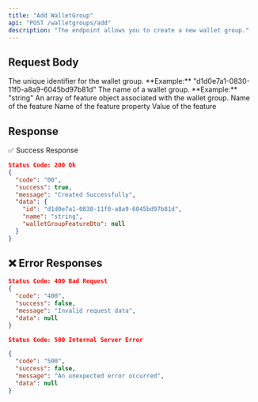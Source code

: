 ```yaml
---
title: "Add WalletGroup"
api: "POST /walletgroups/add"
description: "The endpoint allows you to create a new wallet group."
---
```


## Request Body


<ParamField body="id" type="string" required>
  The unique identifier for the wallet group.  
  **Example:** "d1d0e7a1-0830-11f0-a8a9-6045bd97b81d"
</ParamField>

<ParamField body="name" type="string" required>
  The name of a wallet group.  
  **Example:** "string"
</ParamField>


<ParamField body="walletGroupFeatureDto" type="string" required>
  An array of feature  object associated with the wallet group.
</ParamField>

<Expandable title="walletGroupFeatureDto properties">
  <ParamField body="walletGroupFeatureDto[].featureName" type="string">
    Name of the feature
  </ParamField>
  
  <ParamField body="walletGroupFeatureDto[].featurePropertyName" type="string">
    Name of the feature property
  </ParamField>
  
  <ParamField body="walletGroupFeatureDto[].featurePropertyValue" type="string">
    Value of the feature
    </ParamField>

</Expandable>



## Response

✅ Success Response

```json
Status Code: 200 Ok
{
  "code": "00",
  "success": true,
  "message": "Created Successfully",
  "data": {
    "id": "d1d0e7a1-0830-11f0-a8a9-6045bd97b81d",
    "name": "string",
    "walletGroupFeatureDto": null
  }
}

```

## ❌ Error Responses

```json
Status Code: 400 Bad Request
{
  "code": "400",
  "success": false,
  "message": "Invalid request data",
  "data": null
}

Status Code: 500 Internal Server Error

{
  "code": "500", 
  "success": false,
  "message": "An unexpected error occurred",
  "data": null
}
